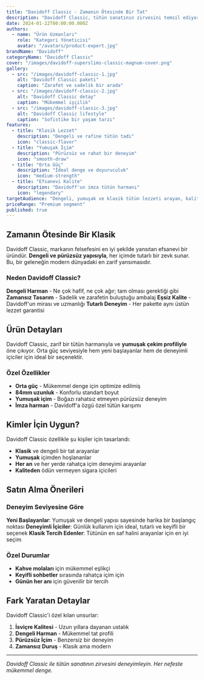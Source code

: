 ```yaml
---
title: "Davidoff Classic - Zamanın Ötesinde Bir Tat"
description: "Davidoff Classic, tütün sanatının zirvesini temsil ediyor. Yılların deneyimiyle harmanlanmış eşsiz lezzet."
date: 2024-01-22T00:00:00.000Z
authors:
  - name: "Ürün Uzmanları"
    role: "Kategori Yöneticisi"
    avatar: "/avatars/product-expert.jpg"
brandName: "Davidoff"
categoryName: "Davidoff Classic"
cover: "/images/davidoff-superslims-classic-magnum-cover.png"
gallery:
  - src: "/images/davidoff-classic-1.jpg"
    alt: "Davidoff Classic paketi"
    caption: "Zarafet ve sadelik bir arada"
  - src: "/images/davidoff-classic-2.jpg"
    alt: "Davidoff Classic detay"
    caption: "Mükemmel işçilik"
  - src: "/images/davidoff-classic-3.jpg"
    alt: "Davidoff Classic lifestyle"
    caption: "Sofistike bir yaşam tarzı"
features:
  - title: "Klasik Lezzet"
    description: "Dengeli ve rafine tütün tadı"
    icon: "classic-flavor"
  - title: "Yumuşak İçim"
    description: "Pürüzsüz ve rahat bir deneyim"
    icon: "smooth-draw"
  - title: "Orta Güç"
    description: "İdeal denge ve doyuruculuk"
    icon: "medium-strength"
  - title: "Efsanevi Kalite"
    description: "Davidoff'un imza tütün harmanı"
    icon: "legendary"
targetAudience: "Dengeli, yumuşak ve klasik tütün lezzeti arayan, kaliteden ödün vermeyen sigara içicileri."
priceRange: "Premium segment"
published: true
---
```


## Zamanın Ötesinde Bir Klasik

Davidoff Classic, markanın felsefesini en iyi şekilde yansıtan efsanevi bir üründür. **Dengeli ve pürüzsüz yapısıyla**, her içimde tutarlı bir zevk sunar. Bu, bir geleneğin modern dünyadaki en zarif yansımasıdır.

### Neden Davidoff Classic?

**Dengeli Harman** - Ne çok hafif, ne çok ağır; tam olması gerektiği gibi
**Zamansız Tasarım** - Sadelik ve zarafetin buluştuğu ambalaj
**Eşsiz Kalite** - Davidoff'un mirası ve uzmanlığı
**Tutarlı Deneyim** - Her pakette aynı üstün lezzet garantisi

## Ürün Detayları

Davidoff Classic, zarif bir tütün harmanıyla ve **yumuşak çekim profiliyle** öne çıkıyor. Orta güç seviyesiyle hem yeni başlayanlar hem de deneyimli içiciler için ideal bir seçenektir.

### Özel Özellikler

- **Orta güç** - Mükemmel denge için optimize edilmiş
- **84mm uzunluk** - Konforlu standart boyut
- **Yumuşak içim** - Boğazı rahatsız etmeyen pürüzsüz deneyim
- **İmza harman** - Davidoff'a özgü özel tütün karışımı

## Kimler İçin Uygun?

Davidoff Classic özellikle şu kişiler için tasarlandı:

- **Klasik** ve dengeli bir tat arayanlar
- **Yumuşak** içimden hoşlananlar
- **Her an** ve her yerde rahatça içim deneyimi arayanlar
- **Kaliteden** ödün vermeyen sigara içicileri

## Satın Alma Önerileri

### Deneyim Seviyesine Göre

**Yeni Başlayanlar**: Yumuşak ve dengeli yapısı sayesinde harika bir başlangıç noktası
**Deneyimli İçiciler**: Günlük kullanım için ideal, tutarlı ve keyifli bir seçenek
**Klasik Tercih Edenler**: Tütünün en saf halini arayanlar için en iyi seçim

### Özel Durumlar

- **Kahve molaları** için mükemmel eşlikçi
- **Keyifli sohbetler** sırasında rahatça içim için
- **Günün her anı** için güvenilir bir tercih

## Fark Yaratan Detaylar

Davidoff Classic'i özel kılan unsurlar:

1. **İsviçre Kalitesi** - Uzun yıllara dayanan ustalık
2. **Dengeli Harman** - Mükemmel tat profili
3. **Pürüzsüz İçim** - Benzersiz bir deneyim
4. **Zamansız Duruş** - Klasik ama modern

---

*Davidoff Classic ile tütün sanatının zirvesini deneyimleyin. Her nefeste mükemmel denge.*